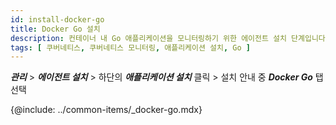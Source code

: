 ```yaml
---
id: install-docker-go
title: Docker Go 설치
description: 컨테이너 내 Go 애플리케이션을 모니터링하기 위한 에이전트 설치 단계입니다.
tags: [ 쿠버네티스, 쿠버네티스 모니터링, 애플리케이션 설치, Go ]
---
```


***관리*** > ***에이전트 설치*** > 하단의 ***애플리케이션 설치*** 클릭 > 설치 안내 중 ***Docker Go*** 탭 선택

{@include: ../common-items/_docker-go.mdx}
